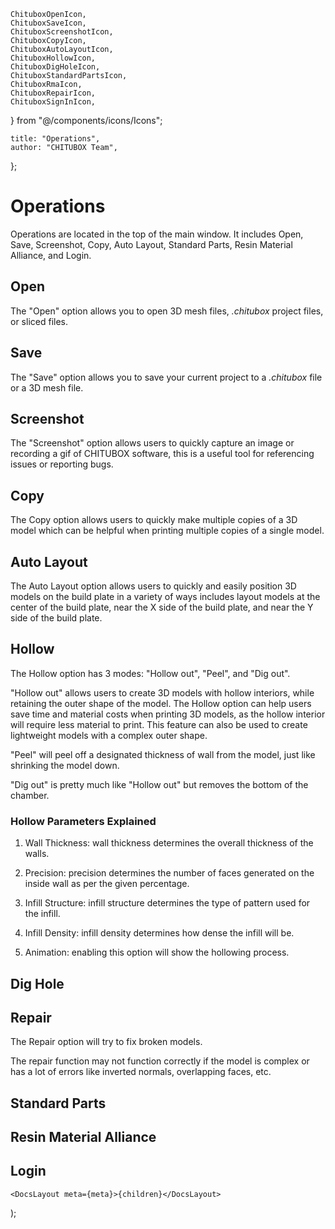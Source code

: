	ChituboxOpenIcon,
	ChituboxSaveIcon,
	ChituboxScreenshotIcon,
	ChituboxCopyIcon,
	ChituboxAutoLayoutIcon,
	ChituboxHollowIcon,
	ChituboxDigHoleIcon,
	ChituboxStandardPartsIcon,
	ChituboxRmaIcon,
	ChituboxRepairIcon,
	ChituboxSignInIcon,
} from "@/components/icons/Icons";

	title: "Operations",
	author: "CHITUBOX Team",
};

# Operations

Operations are located in the top of the main window. It includes Open, Save, Screenshot, Copy, Auto Layout, Standard Parts, Resin Material Alliance, and Login.

## Open

<ChituboxOpenIcon /> The "Open" option allows you to open 3D mesh files,
_.chitubox_ project files, or sliced files.

## Save

<ChituboxSaveIcon /> The "Save" option allows you to save your current project
to a _.chitubox_ file or a 3D mesh file.

## Screenshot

<ChituboxScreenshotIcon /> The "Screenshot" option allows users to quickly
capture an image or recording a gif of CHITUBOX software, this is a useful tool
for referencing issues or reporting bugs.

<ImageContainer>
	<AntdImage
		src={
			"/images/docs/en-US/chitubox-basic/2.x.x/006-operations-screenshot.png"
		}
	/>
</ImageContainer>

## Copy

<ChituboxCopyIcon /> The Copy option allows users to quickly make multiple
copies of a 3D model which can be helpful when printing multiple copies of a
single model.

<ImageContainer>
	<AntdImage
		src={"/images/docs/en-US/chitubox-basic/2.x.x/006-operations-copy.png"}
	/>
</ImageContainer>

## Auto Layout

<ChituboxAutoLayoutIcon /> The Auto Layout option allows users to quickly and
easily position 3D models on the build plate in a variety of ways includes
layout models at the center of the build plate, near the X side of the build
plate, and near the Y side of the build plate.

<ImageContainer>
	<AntdImage
		src={
			"/images/docs/en-US/chitubox-basic/2.x.x/006-operations-autolayout.png"
		}
	/>
</ImageContainer>

## Hollow

<ChituboxHollowIcon /> The Hollow option has 3 modes: "Hollow out", "Peel", and
"Dig out".

"Hollow out" allows users to create 3D models with hollow interiors, while retaining the outer shape of the model. The Hollow option can help users save time and material costs when printing 3D models, as the hollow interior will require less material to print. This feature can also be used to create lightweight models with a complex outer shape.

"Peel" will peel off a designated thickness of wall from the model, just like shrinking the model down.

"Dig out" is pretty much like "Hollow out" but removes the bottom of the chamber.

<ImageContainer>
	<AntdImage
		src={
			"/images/docs/en-US/chitubox-basic/2.x.x/006-operations-hollow.png"
		}
	/>
</ImageContainer>

### Hollow Parameters Explained

1. Wall Thickness: wall thickness determines the overall thickness of the walls.

1. Precision: precision determines the number of faces generated on the inside wall as per the given percentage.

1. Infill Structure: infill structure determines the type of pattern used for the infill.

1. Infill Density: infill density determines how dense the infill will be.

1. Animation: enabling this option will show the hollowing process.

## Dig Hole

<ChituboxDigHoleIcon />

## Repair

<ChituboxRepairIcon /> The Repair option will try to fix broken models.

<Admonition type="warning">
	The repair function may not function correctly if the model is complex or
	has a lot of errors like inverted normals, overlapping faces, etc.
</Admonition>

## Standard Parts

<ChituboxStandardPartsIcon />

## Resin Material Alliance

<ChituboxRmaIcon />

## Login

<ChituboxSignInIcon />

	<DocsLayout meta={meta}>{children}</DocsLayout>
);
